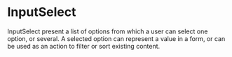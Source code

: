 
# InputSelect

InputSelect present a list of options from which a user can select one option, or several. A selected option can represent a value in a form, or can be used as an action to filter or sort existing content.

<Tabs>
    <Tabs.Tab title="Overview" ><Overview components={props.components} /></Tabs.Tab>
    <Tabs.Tab title="Guidelines" ><Guidelines components={props.components} /></Tabs.Tab>
    <Tabs.Tab title="APIs" ><Api components={props.components} /></Tabs.Tab>
</Tabs>
